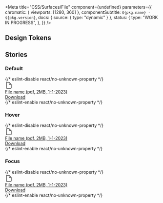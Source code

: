 

<Meta
  title="CSS/Surfaces/File"
  component={undefined}
  parameters={{
    chromatic: { viewports: [1280, 360] },
    componentSubtitle: `${pkg.name} - ${pkg.version}`,
    docs: { source: { type: "dynamic" } },
    status: {
      type: "WORK IN PROGRESS",
    },
  }}
/>

<Description markdown={readme} />

## Design Tokens

<DesignTokenDocBlock categoryName="File" viewType="table" />

## Stories

### Default

<Canvas>
  {/* eslint-disable react/no-unknown-property */}
  <Story name="Default">
    <a
      href="/example.pdf"
      class="denhaag-file"
      aria-labelledby="name"
      aria-describedby="description"
      download="Example.pdf"
    >
      <div class="denhaag-file__left">
        <svg xmlns="http://www.w3.org/2000/svg" width="24" height="25" viewBox="0 0 24 25" fill="none">
          <path
            d="M13 2.5H6C5.46957 2.5 4.96086 2.71071 4.58579 3.08579C4.21071 3.46086 4 3.96957 4 4.5V20.5C4 21.0304 4.21071 21.5391 4.58579 21.9142C4.96086 22.2893 5.46957 22.5 6 22.5H18C18.5304 22.5 19.0391 22.2893 19.4142 21.9142C19.7893 21.5391 20 21.0304 20 20.5V9.5L13 2.5Z"
            stroke="#4B4B4B"
            stroke-width="2"
            stroke-linecap="round"
            stroke-linejoin="round"
          />
          <path d="M13 2.5V9.5H20" stroke="#4B4B4B" stroke-width="2" stroke-linecap="round" stroke-linejoin="round" />
        </svg>
      </div>
      <div class="denhaag-file__right">
        <div class="denhaag-file__label">
          <span id="name">File name </span>
          <span id="description">(pdf, 2MB, 1-1-2023)</span>
        </div>
        <div class="denhaag-file__link utrecht-link utrecht-link--icon-left" tabindex="-1">
          Download
        </div>
      </div>
    </a>
  </Story>
  {/* eslint-enable react/no-unknown-property */}
</Canvas>

### Hover

<Canvas>
  {/* eslint-disable react/no-unknown-property */}
  <Story name="Hover">
    <a
      href="/example.pdf"
      class="denhaag-file denhaag-file--hover"
      aria-labelledby="name"
      aria-describedby="description"
      download="Example.pdf"
    >
      <div class="denhaag-file__left">
        <svg xmlns="http://www.w3.org/2000/svg" width="24" height="25" viewBox="0 0 24 25" fill="none">
          <path
            d="M13 2.5H6C5.46957 2.5 4.96086 2.71071 4.58579 3.08579C4.21071 3.46086 4 3.96957 4 4.5V20.5C4 21.0304 4.21071 21.5391 4.58579 21.9142C4.96086 22.2893 5.46957 22.5 6 22.5H18C18.5304 22.5 19.0391 22.2893 19.4142 21.9142C19.7893 21.5391 20 21.0304 20 20.5V9.5L13 2.5Z"
            stroke="#4B4B4B"
            stroke-width="2"
            stroke-linecap="round"
            stroke-linejoin="round"
          />
          <path d="M13 2.5V9.5H20" stroke="#4B4B4B" stroke-width="2" stroke-linecap="round" stroke-linejoin="round" />
        </svg>
      </div>
      <div class="denhaag-file__right">
        <div class="denhaag-file__label">
          <span id="name">File name </span>
          <span id="description">(pdf, 2MB, 1-1-2023)</span>
        </div>
        <div class="denhaag-file__link utrecht-link utrecht-link--icon-left" tabindex="-1">
          Download
        </div>
      </div>
    </a>
  </Story>
  {/* eslint-enable react/no-unknown-property */}
</Canvas>

### Focus

<Canvas>
  {/* eslint-disable react/no-unknown-property */}
  <Story name="Focus">
    <a
      href="/example.pdf"
      class="denhaag-file denhaag-file--focus"
      aria-labelledby="name"
      aria-describedby="description"
      download="Example.pdf"
    >
      <div class="denhaag-file__left">
        <svg xmlns="http://www.w3.org/2000/svg" width="24" height="25" viewBox="0 0 24 25" fill="none">
          <path
            d="M13 2.5H6C5.46957 2.5 4.96086 2.71071 4.58579 3.08579C4.21071 3.46086 4 3.96957 4 4.5V20.5C4 21.0304 4.21071 21.5391 4.58579 21.9142C4.96086 22.2893 5.46957 22.5 6 22.5H18C18.5304 22.5 19.0391 22.2893 19.4142 21.9142C19.7893 21.5391 20 21.0304 20 20.5V9.5L13 2.5Z"
            stroke="#4B4B4B"
            stroke-width="2"
            stroke-linecap="round"
            stroke-linejoin="round"
          />
          <path d="M13 2.5V9.5H20" stroke="#4B4B4B" stroke-width="2" stroke-linecap="round" stroke-linejoin="round" />
        </svg>
      </div>
      <div class="denhaag-file__right">
        <div class="denhaag-file__label">
          <span id="name">File name </span>
          <span id="description">(pdf, 2MB, 1-1-2023)</span>
        </div>
        <div class="denhaag-file__link utrecht-link utrecht-link--icon-left" tabindex="-1">
          Download
        </div>
      </div>
    </a>
  </Story>
  {/* eslint-enable react/no-unknown-property */}
</Canvas>
